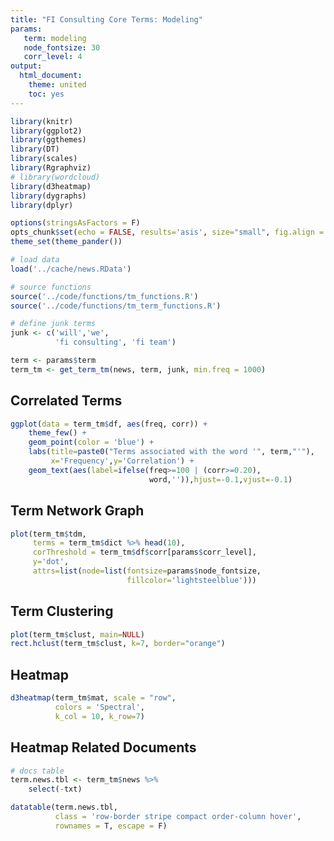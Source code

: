 ```yaml
---
title: "FI Consulting Core Terms: Modeling"
params:
   term: modeling
   node_fontsize: 30
   corr_level: 4
output:
  html_document:
    theme: united
    toc: yes
---
```


<style>
table{margin:auto;}
.smaller_table th{font-size:13px;} td{font-size:12px;}
.narrow_table75 {width: 75%; margin-left: auto; margin-right: auto;}
.narrow_table50 {width: 50%; margin-left: auto; margin-right: auto;}
</style>


```r

library(knitr)
library(ggplot2)
library(ggthemes)
library(DT)
library(scales)
library(Rgraphviz)
# library(wordcloud)
library(d3heatmap)
library(dygraphs)
library(dplyr)

options(stringsAsFactors = F)
opts_chunk$set(echo = FALSE, results='asis', size="small", fig.align = 'center')
theme_set(theme_pander())

# load data
load('../cache/news.RData')

# source functions
source('../code/functions/tm_functions.R')
source('../code/functions/tm_term_functions.R')

# define junk terms
junk <- c('will','we',
          'fi consulting', 'fi team')


```




```r
term <- params$term
term_tm <- get_term_tm(news, term, junk, min.freq = 1000)
```

## Correlated Terms
```r
ggplot(data = term_tm$df, aes(freq, corr)) +
    theme_few() +
    geom_point(color = 'blue') +
    labs(title=paste0("Terms associated with the word '", term,"'"), 
         x='Frequency',y='Correlation') +
    geom_text(aes(label=ifelse(freq>=100 | (corr>=0.20),
                               word,'')),hjust=-0.1,vjust=-0.1)

```

## Term Network Graph
```r
plot(term_tm$tdm, 
     terms = term_tm$dict %>% head(10), 
     corThreshold = term_tm$df$corr[params$corr_level], 
     y='dot', 
     attrs=list(node=list(fontsize=params$node_fontsize, 
                          fillcolor='lightsteelblue')))

```

## Term Clustering
```r
plot(term_tm$clust, main=NULL)
rect.hclust(term_tm$clust, k=7, border="orange")
```

## Heatmap
```r
d3heatmap(term_tm$mat, scale = "row", 
          colors = 'Spectral', 
          k_col = 10, k_row=7)
```

## Heatmap Related Documents
```r
# docs table
term.news.tbl <- term_tm$news %>% 
    select(-txt) 

datatable(term.news.tbl,
          class = 'row-border stripe compact order-column hover',
          rownames = T, escape = F)

```

